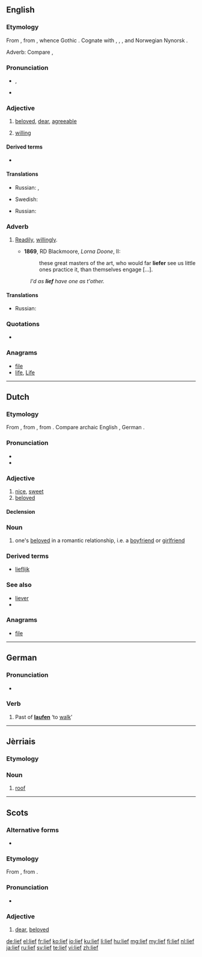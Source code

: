 ==English==

===Etymology===
From {{etyl|ang}} {{term|leof|lēof|lang=ang}}, from {{etyl|gem-pro|en}} {{recons|leubaz|lang=gem-pro}}, whence Gothic {{term|𐌻𐌹𐍆𐌿𐍃|sc=Goth|tr=liufs}}. Cognate with {{etyl|nl|-}} {{term|lief|lang=nl}}, {{etyl|de|-}} {{term|lieb|lang=de}}, {{etyl|ru|-}} {{term|любовь|tr=ljubóv’|lang=ru}}, {{etyl|sv|-}} and Norwegian Nynorsk {{term|ljuv}}.

Adverb: Compare {{etyl|de|-}} {{term|lieber|lang=de}}, {{etyl|nl|-}} {{term|liever||[[preferably]], [[rather]]|lang=nl}}

===Pronunciation===
* {{IPA|/liːf/}}, {{X-SAMPA|/li:f/}}
* {{rhymes|iːf}}

===Adjective===
{{en-adj|'''[[liefer]]''' or '''[[liever]]'''|liefest}}

# {{archaic}} [[beloved]], [[dear]], [[agreeable]]
# {{archaic}} [[willing]]

====Derived terms====
* {{l|en|liefsome}}

====Translations====
{{trans-top|beloved, dear, agreeable}}
* Russian: {{t+|ru|любимый}}, {{t+|ru|дорогой}}
{{trans-mid}}
* Swedish: {{t+|sv|kär}}
{{trans-bottom}}

{{trans-top|willing}}
* Russian: {{t+|ru|охотный}}
{{trans-mid}}
{{trans-bottom}}

===Adverb===
{{en-adv|'''[[liefer]]''' or '''[[liever]]'''|liefest}}

# {{archaic|except [[UK]] dialectal}} [[readily|Readily]], [[willingly]].
#* '''1869''', RD Blackmoore, ''Lorna Doone'', II:
#*: these great masters of the art, who would far '''liefer''' see us little ones practice it,  than themselves engage [...].
#: ''I'd as '''lief''' have one as t'other.''

====Translations====
{{trans-top|Readily, willingly}}
* Russian: {{t+|ru|охотно}}
{{trans-mid}}
{{trans-bottom}}

===Quotations===
* {{seeCites}}

===Anagrams===
* [[file#English|file]]
* [[life#English|life]], [[Life#English|Life]]

----

==Dutch==

===Etymology===
From {{etyl|odt|nl}} {{recons|liof|lang=odt}}, from {{etyl|gem-pro|nl}} {{recons|leubaz|lang=gem-pro}}, from {{etyl|ine-pro|nl}} {{recons|lewbʰ-|lang=ine-pro}}. Compare archaic English {{term|lief|lang=en}}, German {{term|lieb|lang=de}}.

===Pronunciation===
* {{rhymes|if|lang=nl}}
* {{IPA|[lif]|lang=nl}}

===Adjective===
{{nl-adj|liever}}

# [[nice]], [[sweet]]
# [[beloved]]

====Declension====
{{nl-decl-adj|lieve}}

===Noun===
{{nl-noun|n|lieven|liefje}}

# one's [[beloved]] in a romantic relationship, i.e. a [[boyfriend]] or [[girlfriend]]

===Derived terms===
* [[lieflijk]]
 
===See also===
* [[liever]]
* {{l|nl|liefde}}

===Anagrams===
* [[file#Dutch|file]]

----

==German==

===Pronunciation===
* {{IPA|[liːf]|lang=de}}

===Verb===
{{head|de|verb form}}

# Past of '''[[laufen]]''' ‘to [[walk]]’

----

==Jèrriais==

===Etymology===
{{rfe|lang=roa-jer}}

===Noun===
{{roa-jer-noun|m}}

# [[roof]]

----

==Scots==

===Alternative forms===
* {{qualifier|contracted}} {{l|sco|lee}}

===Etymology===
From {{etyl|ang|sco}} {{term|leof|lēof|lang=ang}}, from {{etyl|gem-pro|sco}} {{recons|leubaz|lang=gem-pro}}.

===Pronunciation===
* {{IPA|[lif]|lang=sco}}

===Adjective===
{{sco-adj|liefer|liefest}}

# [[dear]], [[beloved]]

[[de:lief]]
[[el:lief]]
[[fr:lief]]
[[ko:lief]]
[[io:lief]]
[[ku:lief]]
[[li:lief]]
[[hu:lief]]
[[mg:lief]]
[[my:lief]]
[[fj:lief]]
[[nl:lief]]
[[ja:lief]]
[[ru:lief]]
[[sv:lief]]
[[te:lief]]
[[vi:lief]]
[[zh:lief]]